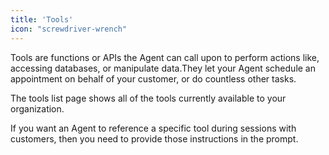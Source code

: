 ```yaml
---
title: 'Tools'
icon: "screwdriver-wrench"
---
```


Tools are functions or APIs the Agent can call upon to perform actions like, accessing databases, or manipulate data.They let your Agent schedule an appointment on behalf of your customer, or do countless other tasks. 

The tools list page shows all of the tools currently available to your organization. 

If you want an Agent to reference a specific tool during sessions with customers, then you need to provide those instructions in the prompt.
